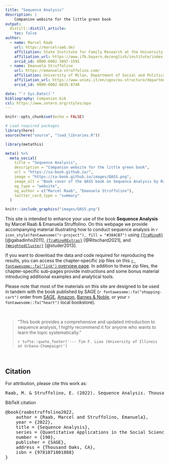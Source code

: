 ```yaml
---
title: "Sequence Analysis"
description: |
    Companion website for the little green book
output:
  distill::distill_article:
    toc: false
author:
  - name: Marcel Raab
    url: https://marcelraab.de/
    affiliation: State Institute for Family Research at the University of Bamberg (ifb)
    affiliation_url: https://www.ifb.bayern.de/english/institute/index.php
    orcid_id: 0000-0002-3097-1591
  - name: Emanuela Struffolino
    url: https://emanuela-struffolino.com/
    affiliation: University of Milan, Department of Social and Political Sciences
    affiliation_url: https://www.unimi.it/en/ugov/ou-structure/department-social-and-political-sciences
    orcid_id: 0000-0002-6635-8748

date: "`r Sys.Date()`"
bibliography: Companion.bib
csl: https://www.zotero.org/styles/apa
---
```


```r
knitr::opts_chunk$set(echo = FALSE)

# Load required packages
library(here)
source(here("source", "load_libraries.R"))

```

```r
library(metathis)

meta() %>%
  meta_social(
    title = "Sequence Analysis",
    description = "Companion website for the little green book",
    url = "https://sa-book.github.io/",
    image = "https://sa-book.github.io/images/QASS.png",
    image_alt = "Book cover of the QASS book on Sequence Analysis by Raab & Struffolino",
    og_type = "website",
    og_author = c("Marcel Raab", "Emanuela Struffolino"),
    twitter_card_type = "summary"
  )
```

::: {.floatting}

```r
knitr::include_graphics("images/QASS.png")
```

This site is intended to enhance your use of the book **Sequence Analysis** by Marcel Raab & Emanuela Struffolino. On this webpage we provide accompanying material illustrating how to conduct sequence analysis in `r icon_style(fontawesome("r-project"), fill = "#384CB7")` using [`{TraMineR}`](http://traminer.unige.ch){target="_blank"} [@gabadinho2011], [`{TraMineRExtras}`](http://traminer.unige.ch){target="_blank"} [@Ritschard2021], and [`{WeightedCluster}`](http://mephisto.unige.ch/weightedcluster){target="_blank"} [@studer2013].

If you want to download the data and code required for reproducing the results, you can access the chapter-specific zip files on this [`r fontawesome::fa("link")` overview page](rChapter0-0.html). In addition to these zip files, the chapter-specific sub-pages provide instructions and some bonus material introducing additional examples and analytical tools.


Please note that most of the materials on this site are designed to be used in tandem with the book published by SAGE (`r fontawesome::fa("shopping-cart")` order from [SAGE](https://us.sagepub.com/en-us/nam/sequence-analysis/book272086){target="_blank"},  [Amazon](https://www.amazon.com/-/dp/1071801880/){target="_blank"}, [Barnes & Noble](https://www.barnesandnoble.com/w/sequence-analysis-marcel-raab/1140548537?ean=9781071801888), or your `r fontawesome::fa("heart")` local bookstore). 

:::


<aside>

\

> "This book provides a comprehensive and updated introduction to sequence analysis,
>  I highly recommend it for anyone who wants to learn the topic systematically."
>
> `r tufte::quote_footer('--- Tim F. Liao (University of Illinois at Urbana-Champaign)')`

\

</aside>
 



## Citation {.appendix}

For attribution, please cite this work as:

<pre class="citation-appendix short">
Raab, M. & Struffolino, E. (2022). Sequence Analysis. Thousand Oaks, CA: Sage.
</pre>

<p>BibTeX citation</p>
<pre class="citation-appendix long">@book{raabstruffolino2022,
	author = {Raab, Marcel and Struffolino, Emanuela},
	year = {2022},
	title = {Sequence Analysis},
	series = {Quantitative Applications in the Social Sciences},
	number = {190},
	publisher = {SAGE},
	address = {Thousand Oaks, CA},
	isbn = {9781071801888}
}</pre>

